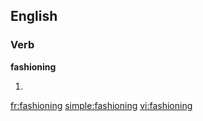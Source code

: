 ==English==

===Verb===
'''fashioning'''

# {{present participle of|fashion}}

[[fr:fashioning]]
[[simple:fashioning]]
[[vi:fashioning]]